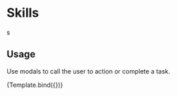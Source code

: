

<Meta title="Components/Hobbies" component={Hobbies} />

# Skills

s

## Usage

Use modals to call the user to action or complete a task.

<Canvas>
  <Story
    name="Hobbies"
    args={{
      column: false,
    }}
  >
    {Template.bind({})}
  </Story>
</Canvas>
